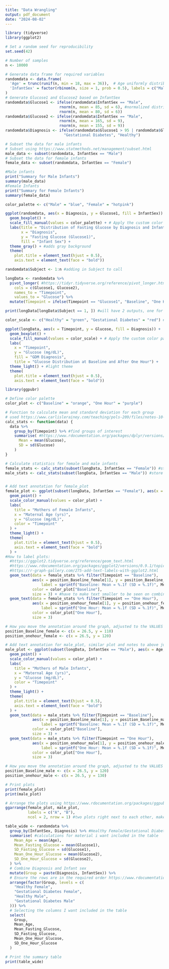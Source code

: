 ```yaml
---
title: "Data Wrangling"
output: pdf_document
date: "2024-08-02"
---
```

```r
library (tidyverse)
library(ggplot2)
```

```r
# Set a random seed for reproducibility
set.seed(42)

# Number of samples
n <- 10000

# Generate data frame for required variables
randomdata <- data.frame(
  'Age' = trunc(runif(n, min = 18, max = 36)),  # Age uniformly distributed between 18 and 35
  'InfantSex' = factor(rbinom(n, size = 1, prob = 0.5), labels = c("Male", "Female"))  # Infant sex with 50% probability
)
# Generate Glucose1 and Glucose2 based on InfantSex
randomdata$Glucose1 <- ifelse(randomdata$InfantSex == "Male",
                        rnorm(n, mean = 85, sd = 6), #normalized distribution
                        rnorm(n, mean = 80, sd = 6))
randomdata$Glucose2 <- ifelse(randomdata$InfantSex == "Male",
                        rnorm(n, mean = 165, sd = 9),
                        rnorm(n, mean = 155, sd = 9))
randomdata$Diagnosis <- ifelse(randomdata$Glucose1 > 95 | randomdata$Glucose2 > 180, #define diagnosis
                          "Gestational Diabetes", "Healthy")
```

```r
# Subset the data for male infants
# Subset using https://www.statmethods.net/management/subset.html
male_data <- subset(randomdata, InfantSex == "Male")
# Subset the data for female infants
female_data <- subset(randomdata, InfantSex == "Female")

#Male infants
print("Summary for Male Infants")
summary(male_data)
#Female Infants
print("Summary for Female Infants")
summary(female_data)
```
```r
color_palette <- c("Male" = "blue", "Female" = "hotpink")

ggplot(randomdata, aes(x = Diagnosis, y = Glucose1, fill = InfantSex)) +
  geom_boxplot() +
  scale_fill_manual(values = color_palette) + # Apply the custom color palette
  labs(title = "Distribution of Fasting Glucose by Diagnosis and Infant Sex",
       x = "Diagnosis",
       y = "Fasting Glucose (Glucose1)",
       fill = "Infant Sex") +
  theme_gray() + #adds gray background
  theme(
    plot.title = element_text(hjust = 0.5),
    axis.text = element_text(face = "bold"))
```

```r
randomdata$Subject <- 1:n #adding in Subject to call

longData <- randomdata %>%
  pivot_longer( #https://tidyr.tidyverse.org/reference/pivot_longer.html - additional explanation
    cols = c(Glucose1, Glucose2),
    names_to = "Timepoint",
    values_to = "Glucose") %>%
  mutate(Timepoint = ifelse(Timepoint == "Glucose1", "Baseline", "One Hour"))

print(longData[longData$Subject == 1, ]) #will have 2 outputs, one for Baseline (baseline) and one for one hour
```




```r
color_scale <- c("Healthy" = "green", "Gestational Diabetes" = "red") #another color pallette

ggplot(longData, aes(x = Timepoint, y = Glucose, fill = Diagnosis)) +
  geom_boxplot() +
  scale_fill_manual(values = color_scale) + # Apply the custom color palette
  labs(
    x = "Timepoint", 
    y = "Glucose (mg/dL)", 
    fill = "GDM Diagnosis",
    title = "Glucose Distribution at Baseline and After One Hour") +
  theme_light() + #light theme
  theme(
    plot.title = element_text(hjust = 0.5),
    axis.text = element_text(face = "bold"))
```

```r
library(ggpubr)
```


```r

# Define color palette
color_plot <- c("Baseline" = "orange", "One Hour" = "purple")

# Function to calculate mean and standard deviation for each group
# used https://www.carlislerainey.com/teaching/pols-209/files/notes-10-average-sd-r.pdf
calc_stats <- function(data) {
  data %>%
    group_by(Timepoint) %>% #find groups of interest
    summarise( #https://www.rdocumentation.org/packages/dplyr/versions/0.7.8/topics/summarise
      Mean = mean(Glucose),
      SD = sd(Glucose)
    )
}

# Calculate statistics for female and male infants
female_stats <- calc_stats(subset(longData, InfantSex == "Female")) #store statistics for female
male_stats <- calc_stats(subset(longData, InfantSex == "Male")) #store statistics for male


# Add text annotation for female_plot
female_plot <- ggplot(subset(longData, InfantSex == "Female"), aes(x = Age, y = Glucose, color = Timepoint)) +
  geom_point() +
  scale_color_manual(values = color_plot) +
  labs(
    title = "Mothers of Female Infants",
    x = "Maternal Age (yrs)",
    y = "Glucose (mg/dL)",
    color = "Timepoint"
  ) +
  theme_light() +
  theme(
    plot.title = element_text(hjust = 0.5),
    axis.text = element_text(face = "bold")
  ) +
#How to label plots:
  #https://ggplot2.tidyverse.org/reference/geom_text.html
  #https://www.rdocumentation.org/packages/ggplot2/versions/0.9.1/topics/geom_text
  #https://r-graph-gallery.com/275-add-text-labels-with-ggplot2.html
  geom_text(data = female_stats %>% filter(Timepoint == "Baseline"), 
            aes(x = position_Baseline_female[1], y = position_Baseline_female[2], #defining so the movement can be done
                label = sprintf("Baseline: Mean = %.1f (SD = %.1f)", Mean, SD)), #label is what text you want to display
            color = color_plot["Baseline"],
            size = 3) + #have to make text smaller to be seen on combined graph
  geom_text(data = female_stats %>% filter(Timepoint == "One Hour"), 
            aes(x = position_onehour_female[1], y = position_onehour_female[2], 
                label = sprintf("One Hour: Mean = %.1f (SD = %.1f)", Mean, SD)), 
            color = color_plot["One Hour"],
            size = 3)

# How you move the annotation around the graph, adjusted to the VALUES on the table, not pixels
position_Baseline_female <- c(x = 26.5, y = 110)   
position_onehour_female <- c(x = 26.5, y = 120)   

# Add text annotation for male_plot, similar plot and notes to above just altered for male infant sex
male_plot <- ggplot(subset(longData, InfantSex == "Male"), aes(x = Age, y = Glucose, color = Timepoint)) +
  geom_point() +
  scale_color_manual(values = color_plot) +
  labs(
    title = "Mothers of Male Infants",
    x = "Maternal Age (yrs)",
    y = "Glucose (mg/dL)",
    color = "Timepoint"
  ) +
  theme_light() +
  theme(
    plot.title = element_text(hjust = 0.5),
    axis.text = element_text(face = "bold")
  ) +
  geom_text(data = male_stats %>% filter(Timepoint == "Baseline"), 
            aes(x = position_Baseline_male[1], y = position_Baseline_male[2], #defining so the movement can be done
                label = sprintf("Baseline: Mean = %.1f (SD = %.1f)", Mean, SD)), #label is what text you want to display
            color = color_plot["Baseline"],
            size = 3) +
  geom_text(data = male_stats %>% filter(Timepoint == "One Hour"), 
            aes(x = position_onehour_male[1], y = position_onehour_male[2], 
                label = sprintf("One Hour: Mean = %.1f (SD = %.1f)", Mean, SD)), 
            color = color_plot["One Hour"],
            size = 3)

# How you move the annotation around the graph, adjusted to the VALUES on the table, not pixels
position_Baseline_male <- c(x = 26.5, y = 120)     
position_onehour_male <- c(x = 26.5, y = 130)

# Print plots
print(female_plot)
print(male_plot)
```


```r
# Arrange the plots using https://www.rdocumentation.org/packages/ggpubr/versions/0.6.0/topics/ggarrange
ggarrange(female_plot, male_plot,
          labels = c("A", "B"),
          ncol = 2, nrow = 1) #two plots right next to each other, makes 2 columns and 1 row
```

```r
table_wide <- randomdata %>%
  group_by(InfantSex, Diagnosis) %>% #Healthy Female/Gestational Diabetes Female
  summarise( #calculations for material i want included in the table
    Mean_Age = mean(Age),
    Mean_Fasting_Glucose = mean(Glucose1),
    SD_Fasting_Glucose = sd(Glucose1),
    Mean_One_Hour_Glucose = mean(Glucose2),
    SD_One_Hour_Glucose = sd(Glucose2),
  ) %>%
  # Combine Diagnosis and Infant sex
  mutate(Group = paste(Diagnosis, InfantSex)) %>%
  # Ensure the rows are in the required order https://www.rdocumentation.org/packages/dplyr/versions/1.0.10/topics/arrange
  arrange(factor(Group, levels = c( 
    "Healthy Female",
    "Gestational Diabetes Female",
    "Healthy Male",
    "Gestational Diabetes Male"
  ))) %>%
  # Selecting the columns I want included in the table
  select(
    Group,
    Mean_Age,
    Mean_Fasting_Glucose,
    SD_Fasting_Glucose,
    Mean_One_Hour_Glucose,
    SD_One_Hour_Glucose
  )

# Print the summary table
print(table_wide)
```


